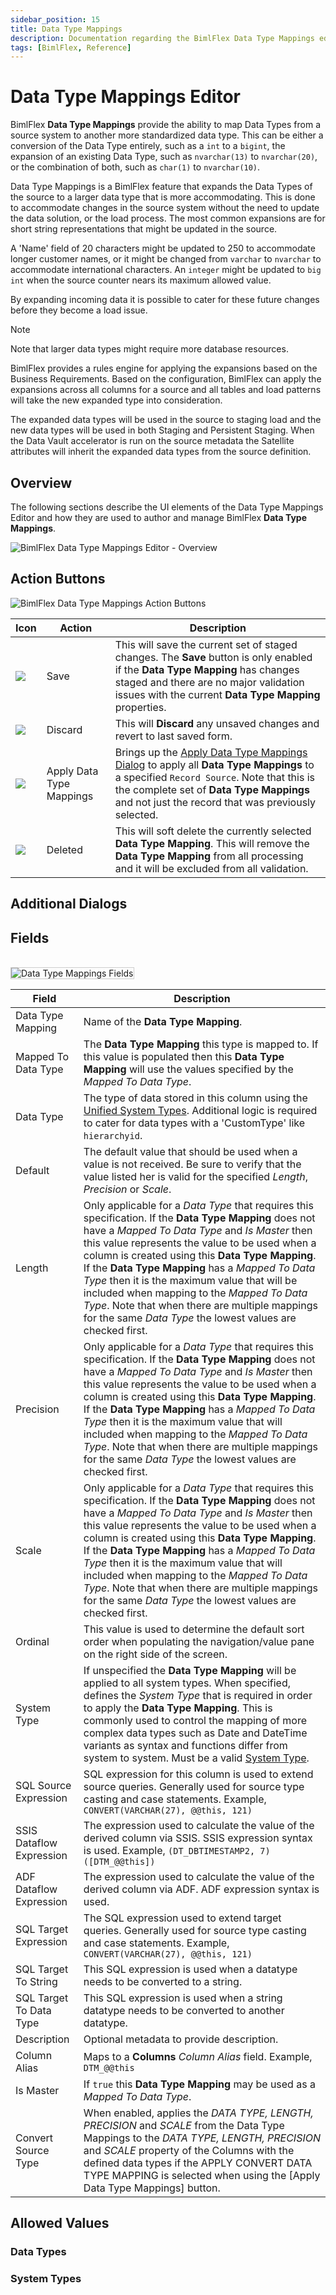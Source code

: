 ```yaml
---
sidebar_position: 15
title: Data Type Mappings
description: Documentation regarding the BimlFlex Data Type Mappings editor, including editor fields, action buttons, field descriptions, setting options, and overrides.
tags: [BimlFlex, Reference]
---
```



# Data Type Mappings Editor

BimlFlex **Data Type Mappings** provide the ability to map Data Types from a source system to another more standardized data type.  This can be either a conversion of the Data Type entirely, such as a `int` to a `bigint`, the expansion of an existing Data Type, such as `nvarchar(13)` to `nvarchar(20)`, or the combination of both, such as `char(1)` to `nvarchar(10)`.  

Data Type Mappings is a BimlFlex feature that expands the Data Types of the source to a larger data type that is more accommodating. This is done to accommodate changes in the source system without the need to update the data solution, or the load process. The most common expansions are for short string representations that might be updated in the source.

A 'Name' field of 20 characters might be updated to 250 to accommodate longer customer names, or it might be changed from `varchar` to `nvarchar` to accommodate international characters. An `integer` might be updated to `big int` when the source counter nears its maximum allowed value.

By expanding incoming data it is possible to cater for these future changes before they become a load issue.

>[!NOTE]
> Note that larger data types might require more database resources.

BimlFlex provides a rules engine for applying the expansions based on the Business Requirements. Based on the configuration, BimlFlex can apply the expansions across all columns for a source and all tables and load patterns will take the new expanded type into consideration.

The expanded data types will be used in the source to staging load and the new data types will be used in both Staging and Persistent Staging. When the Data Vault accelerator is run on the source metadata the Satellite attributes will inherit the expanded data types from the source definition.

## Overview

The following sections describe the UI elements of the Data Type Mappings Editor and how they are used to author and manage BimlFlex **Data Type Mappings**.

![BimlFlex Data Type Mappings Editor - Overview](images/bfx-data-type-mappings-overview.png "BimlFlex Data Type Mappings Editor - Overview")

<!--
**Data Type Mappings Editor**  
<img src="images/bimlflex-app-data-type-mappings.png" style="border: 1px solid #CCC;" title="Data Type Mappings Editor" />
-->

## Action Buttons

![BimlFlex Data Type Mappings Action Buttons](images/bfx-data-type-mappings-action-bar.png "BimlFlex Data Type Mappings Action Buttons")

<!--
<br/>
<img src="images/bimlflex-app-data-type-mappings-actions.png" style="border: 1px solid #CCC;" title="AData Type Mapping Editor Action Buttons" />
-->

|Icon|Action|Description|
|-|-|-|
|<div class="icon-col m-5"><img src="images/svg-icons/save.svg" /></div>|<span class="nowrap-col m-5">Save</span>|This will save the current set of staged changes.  The **Save** button is only enabled if the **Data Type Mapping** has changes staged and there are no major validation issues with the current **Data Type Mapping** properties.|
| <div class="icon-col m-5"><img src="images/svg-icons/discard.svg" /></div> | Discard | This will **Discard** any unsaved changes and revert to last saved form. |
|<div class="icon-col m-5"><img src="images/svg-icons/datatype-mappings.svg" /></div>|<span class="nowrap-col m-5">Apply Data Type Mappings</span>|Brings up the [Apply Data Type Mappings Dialog](#apply-data-type-mappings-dialog) to apply all **Data Type Mappings** to a specified `Record Source`.  Note that this is the complete set of **Data Type Mappings** and not just the record that was previously selected.|
|<div class="icon-col m-5"><img src="images/bimlflex-app-action-switch.png" /></div>|<span class="nowrap-col m-5">Deleted</span>|This will soft delete the currently selected **Data Type Mapping**.  This will remove the **Data Type Mapping** from all processing and it will be excluded from all validation.|

[//]: # (TODO: Find a switch SVG to use for Deleted)

## Additional Dialogs

<DialogApplyDataTypeMappings />

## Fields

<br/>
<img src="images/bimlflex-app-data-type-mappings-fields.png" style="border: 1px solid #CCC;" title="Data Type Mappings Fields" />

|Field|Description|
|-|-|
| Data Type Mapping|Name of the **Data Type Mapping**.|
| Mapped To Data Type|The **Data Type Mapping** this type is mapped to.  If this value is populated then this **Data Type Mapping** will use the values specified by the *Mapped To Data Type*.
| Data Type | The type of data stored in this column using the [Unified System Types](#data-types).  Additional logic is required to cater for data types with a 'CustomType' like `hierarchyid`. |
| Default | The default value that should be used when a value is not received.  Be sure to verify that the value listed her is valid for the specified *Length*, *Precision* or *Scale*.|
| Length |Only applicable for a *Data Type* that requires this specification.  If the **Data Type Mapping** does not have a *Mapped To Data Type* and *Is Master* then this value represents the value to be used when a column is created using this **Data Type Mapping**.  If the **Data Type Mapping** has a *Mapped To Data Type* then it is the maximum value that will be included when mapping to the *Mapped To Data Type*.  Note that when there are multiple mappings for the same *Data Type* the lowest values are checked first.|
| Precision |Only applicable for a *Data Type* that requires this specification.  If the **Data Type Mapping** does not have a *Mapped To Data Type* and *Is Master* then this value represents the value to be used when a column is created using this **Data Type Mapping**.  If the **Data Type Mapping** has a *Mapped To Data Type* then it is the maximum value that will included when mapping to the *Mapped To Data Type*.  Note that when there are multiple mappings for the same *Data Type* the lowest values are checked first.|
| Scale |Only applicable for a *Data Type* that requires this specification.  If the **Data Type Mapping** does not have a *Mapped To Data Type* and *Is Master* then this value represents the value to be used when a column is created using this **Data Type Mapping**.  If the **Data Type Mapping** has a *Mapped To Data Type* then it is the maximum value that will included when mapping to the *Mapped To Data Type*.  Note that when there are multiple mappings for the same *Data Type* the lowest values are checked first.|
| Ordinal |This value is used to determine the default sort order when populating the navigation/value pane on the right side of the screen.|
| System Type | If unspecified the **Data Type Mapping** will be applied to all system types.  When specified, defines the *System Type* that is required in order to apply the **Data Type Mapping**.  This is commonly used to control the mapping of more complex data types such as Date and DateTime variants as syntax and functions differ from system to system. Must be a valid [System Type](#system-types).|
| SQL Source Expression |SQL expression for this column is used to extend source queries. Generally used for source type casting and case statements. Example, `CONVERT(VARCHAR(27), @@this, 121)`|
| SSIS Dataflow Expression |The expression used to calculate the value of the derived column via SSIS.  SSIS expression syntax is used. Example, `(DT_DBTIMESTAMP2, 7)([DTM_@@this])` |
| ADF Dataflow Expression | The expression used to calculate the value of the derived column via ADF.  ADF expression syntax is used.|
| SQL Target Expression | The SQL expression used to extend target queries. Generally used for source type casting and case statements. Example, `CONVERT(VARCHAR(27), @@this, 121)`|
| SQL Target To String | This SQL expression is used when a datatype needs to be converted to a string.|
| SQL Target To Data Type | This SQL expression is used when a string datatype needs to be converted to another datatype.|
| Description |Optional metadata to provide description.|
| Column Alias |Maps to a **Columns** *Column Alias* field. Example, `DTM_@@this`|
| Is Master |If `true` this **Data Type Mapping** may be used as a *Mapped To Data Type*.|
| Convert Source Type | When enabled, applies the *DATA TYPE, LENGTH, PRECISION* and *SCALE* from the Data Type Mappings to the *DATA TYPE, LENGTH, PRECISION* and *SCALE* property of the Columns with the defined data types if the APPLY CONVERT DATA TYPE MAPPING is selected when using the [Apply Data Type Mappings] button. |

[//]: # (TODO: Create or link to a Unified System Types guide. [unified-system-types.md])
[//]: # (TODO: Outline or link to configuration of a Data Type = 'CustomType'.)

[//]: # (TODO: Circle back and outline some examples of the follow: Proper use of[Mapped To Data Type], Examples of using proper and improper [DEFAULT], Example for each 'Expression', examples of each 'SQL' column, [Column Alias] usage, Ranged values and qualifying mapping i.e. [Length], [Precision], [Scale].  Once completed set an Anchor Link in the table above.)

[//]: # (### Detailed Examples)

[//]: # (Examples that can better communicate usage of more complex concepts are included below.  )

[//]: # (#### Ranged Values Detailed Examples)

[//]: # (TODO: Create a more detail example of [Length] usage and qualification.)

## Allowed Values

### Data Types

<EnumDataType />

### System Types

<EnumSystemType />
